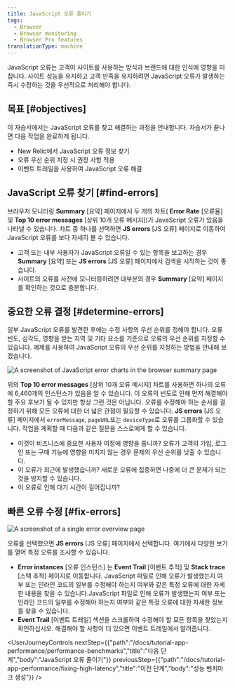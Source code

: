 ```yaml
---
title: JavaScript 오류 줄이기
tags:
  - Browser
  - Browser monitoring
  - Browser Pro features
translationType: machine
---
```




JavaScript 오류는 고객이 사이트를 사용하는 방식과 브랜드에 대한 인식에 영향을 미칩니다. 사이트 성능을 유지하고 고객 만족을 유지하려면 JavaScript 오류가 발생하는 즉시 수정하는 것을 우선적으로 처리해야 합니다.

## 목표 [#objectives]

이 자습서에서는 JavaScript 오류를 찾고 해결하는 과정을 안내합니다. 자습서가 끝나면 다음 작업을 완료하게 됩니다.

* New Relic에서 JavaScript 오류 정보 찾기
* 오류 우선 순위 지정 시 권장 사항 적용
* 이벤트 트레일을 사용하여 JavaScript 오류 해결

## JavaScript 오류 찾기 [#find-errors]

브라우저 모니터링 **Summary** \[요약] 페이지에서 두 개의 차트( **Error Rate** \[오류율] 및 **Top 10 error messages** \[상위 10개 오류 메시지])가 JavaScript 오류가 있음을 나타낼 수 있습니다. 차트 중 하나를 선택하면 **JS errors** \[JS 오류] 페이지로 이동하여 JavaScript 오류를 보다 자세히 볼 수 있습니다.

* 고객 또는 내부 사용자가 JavaScript 오류일 수 있는 항목을 보고하는 경우 **Summary** \[요약] 또는 **JS errors** \[JS 오류] 페이지에서 검색을 시작하는 것이 좋습니다.
* 사이트의 오류를 사전에 모니터링하려면 대부분의 경우 **Summary** \[요약] 페이지를 확인하는 것으로 충분합니다.

## 중요한 오류 결정 [#determine-errors]

일부 JavaScript 오류를 발견한 후에는 수정 사항의 우선 순위를 정해야 합니다. 오류 빈도, 심각도, 영향을 받는 지역 및 기타 요소를 기준으로 오류의 우선 순위를 지정할 수 있습니다. 예제를 사용하여 JavaScript 오류의 우선 순위를 지정하는 방법을 안내해 보겠습니다.

<img
  title="JS error charts"
  alt="A screenshot of JavaScript error charts in the browser summary page"
  src={browserJsErrorCharts}
/>

위의 **Top 10 error messages** \[상위 10개 오류 메시지] 차트를 사용하면 하나의 오류에 6,460개의 인스턴스가 있음을 알 수 있습니다. 이 오류의 빈도로 인해 먼저 해결해야 할 주요 후보가 될 수 있지만 항상 그런 것은 아닙니다. 오류를 수정해야 하는 순서를 결정하기 위해 모든 오류에 대한 더 넓은 관점이 필요할 수 있습니다. **JS errors** \[JS 오류] 페이지에서 `errorMessage`, `pageURL`또는 `deviceType`로 오류를 그룹화할 수 있습니다. 작업을 계획할 때 다음과 같은 질문을 스스로에게 할 수 있습니다.

* 이것이 비즈니스에 중요한 사용자 여정에 영향을 줍니까? 오류가 고객의 가입, 로그인 또는 구매 기능에 영향을 미치지 않는 경우 문제의 우선 순위를 낮출 수 있습니다.
* 이 오류가 최근에 발생했습니까? 새로운 오류에 집중하면 나중에 더 큰 문제가 되는 것을 방지할 수 있습니다.
* 이 오류로 인해 대기 시간이 길어집니까?

## 빠른 오류 수정 [#fix-errors]

<img
  title="JS error overview"
  alt="A screenshot of a single error overview page"
  src={browserSingleErrorOverview}
/>

오류를 선택했으면 **JS errors** \[JS 오류] 페이지에서 선택합니다. 여기에서 다양한 보기를 열어 특정 오류를 조사할 수 있습니다.

* **Error instances** \[오류 인스턴스] 는 **Event Trail** \[이벤트 추적] 및 **Stack trace** \[스택 추적] 페이지로 이동합니다. JavaScript 파일로 인해 오류가 발생했는지 여부 또는 인라인 코드의 일부를 수정해야 하는지 여부와 같은 특정 오류에 대한 자세한 내용을 찾을 수 있습니다.JavaScript 파일로 인해 오류가 발생했는지 여부 또는 인라인 코드의 일부를 수정해야 하는지 여부와 같은 특정 오류에 대한 자세한 정보를 찾을 수 있습니다.
* **Event Trail** \[이벤트 트레일] 섹션을 스크롤하여 수정해야 할 모든 항목을 찾았는지 확인하십시오. 해결해야 할 사항이 더 있으면 이벤트 트레일에서 알려줍니다.

<UserJourneyControls
  nextStep={{"path":"/docs/tutorial-app-performance/performance-benchmarks","title":"다음 단계","body":"JavaScript 오류 줄이기"}}
  previousStep={{"path":"/docs/tutorial-app-performance/fixing-high-latency","title":"이전 단계","body":"성능 벤치마크 생성"}}
/>